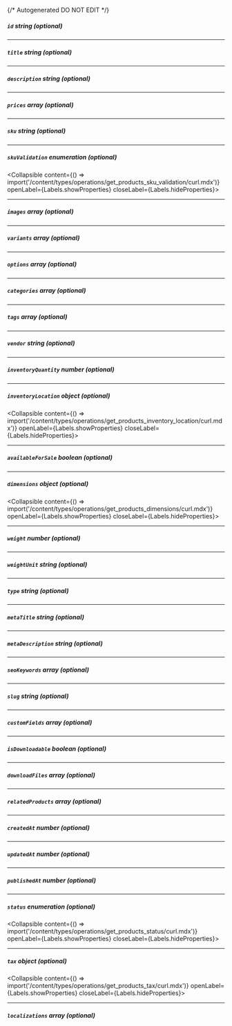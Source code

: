 {/* Autogenerated DO NOT EDIT  */}

##### `id` _string (optional)_

---
##### `title` _string (optional)_

---
##### `description` _string (optional)_

---
##### `prices` _array (optional)_

---
##### `sku` _string (optional)_

---
##### `skuValidation` _enumeration (optional)_
<Collapsible content={() => import('/content/types/operations/get_products_sku_validation/curl.mdx')} openLabel={Labels.showProperties} closeLabel={Labels.hideProperties}>
</Collapsible>

---
##### `images` _array (optional)_

---
##### `variants` _array (optional)_

---
##### `options` _array (optional)_

---
##### `categories` _array (optional)_

---
##### `tags` _array (optional)_

---
##### `vendor` _string (optional)_

---
##### `inventoryQuantity` _number (optional)_

---
##### `inventoryLocation` _object (optional)_
<Collapsible content={() => import('/content/types/operations/get_products_inventory_location/curl.mdx')} openLabel={Labels.showProperties} closeLabel={Labels.hideProperties}>
</Collapsible>

---
##### `availableForSale` _boolean (optional)_

---
##### `dimensions` _object (optional)_
<Collapsible content={() => import('/content/types/operations/get_products_dimensions/curl.mdx')} openLabel={Labels.showProperties} closeLabel={Labels.hideProperties}>
</Collapsible>

---
##### `weight` _number (optional)_

---
##### `weightUnit` _string (optional)_

---
##### `type` _string (optional)_

---
##### `metaTitle` _string (optional)_

---
##### `metaDescription` _string (optional)_

---
##### `seoKeywords` _array (optional)_

---
##### `slug` _string (optional)_

---
##### `customFields` _array (optional)_

---
##### `isDownloadable` _boolean (optional)_

---
##### `downloadFiles` _array (optional)_

---
##### `relatedProducts` _array (optional)_

---
##### `createdAt` _number (optional)_

---
##### `updatedAt` _number (optional)_

---
##### `publishedAt` _number (optional)_

---
##### `status` _enumeration (optional)_
<Collapsible content={() => import('/content/types/operations/get_products_status/curl.mdx')} openLabel={Labels.showProperties} closeLabel={Labels.hideProperties}>
</Collapsible>

---
##### `tax` _object (optional)_
<Collapsible content={() => import('/content/types/operations/get_products_tax/curl.mdx')} openLabel={Labels.showProperties} closeLabel={Labels.hideProperties}>
</Collapsible>

---
##### `localizations` _array (optional)_


